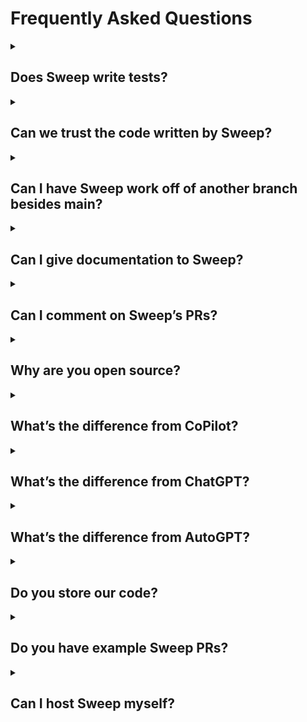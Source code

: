 # Frequently Asked Questions

<details>
<summary><h2>Does Sweep write tests?</h2></summary>

Yep! The easiest way to have Sweep write tests is by modifying the `description` parameter in your `sweep.yaml`. You can add something like:
“In [your repository], the tests are written in [your format]. If you modify business logic, modify the tests as well using this format.” You can add anything you’d like to the description parameter, including formatting rules (like PEP8), code style, etc!

</details>

<details>
<summary><h2>Can we trust the code written by Sweep?</h2></summary>

You should always review the PR. However, we also perform testing to make sure the PR works using your existing GitHub actions. 
To get the best performance, add GitHub actions that lint, test, and validate your code.

</details>

<details>
<summary><h2>Can I have Sweep work off of another branch besides main?</h2></summary>

Yes! In the `sweep.yaml`, you can set the `branch` parameter to something besides your default branch, and Sweep will use that as a reference.

</details>

<details>
<summary><h2>Can I give documentation to Sweep?</h2></summary>

Yes! In the `sweep.yaml`, you can specify docs. Be sure to pick the prefix of the site, which will allow us to only fetch the docs you need.
Check out the example here: https://github.com/sweepai/sweep/blob/main/sweep.yaml.

</details>

<details>
<summary><h2>Can I comment on Sweep’s PRs?</h2></summary>

Yep! You have three options depending on the degree of the change:

1. You can comment on the issue, and Sweep will rewrite the entire pull request. This will use one of your GPT4 credits.
2. You can comment on the pull request (not a file) and Sweep can make substantial changes to the pull request. Sweep will search the codebase, and is able to modify and create files.
3. You can comment on the file directly, and Sweep will only modify that file. Use this for small single file changes.

</details>

<details>
<summary><h2>Why are you open source?</h2></summary>

We’re open source so that our users can see exactly how their data is processed, as well as learn from how Sweep works! We’re really excited about building a community of Sweep users(like you!).

</details>

<details>
<summary><h2>What’s the difference from CoPilot?</h2></summary>

Copilot lives in your IDE and writes small chunks of code at a time. This takes ~3-5 seconds, and you need to watch it the entire time. Sweep runs completely asynchronously, and handles the task end to end. This might take 10-15 minutes, but you’re able to walk away and come back to a finished pull request. Copilot also doesn’t have access to the latest documentation.

</details>

<details>
<summary><h2>What’s the difference from ChatGPT?</h2></summary>

ChatGPT can’t write the actual PR, and you’d have to paste the generated code into your codebase and create a PR yourself. ChatGPT doesn’t have access to your codebase and the latest documentation, so it’s limited with large software projects.

</details>

<details>
<summary><h2>What’s the difference from AutoGPT?</h2></summary>

AutoGPT(and similar tools) doesn’t work, and Sweep works. We don’t allow the language model to perform open domain tool execution (which doesn’t work well). We perform a fixed flow of search → plan → write code → validate code, repeating the last two steps. This lets us reliably generate PRs corresponding to the user description.

</details>

<details>
<summary><h2>Do you store our code?</h2></summary>

We access your GitHub repository at runtime. At the end of execution, your code is deleted from the server. To perform search over your codebase, we use the hashed contents along with the embeddings. This allows us to avoid storing any code as plaintext. Read more about it here: [https://docs.sweep.dev/blogs/search-infra](https://docs.sweep.dev/blogs/search-infra).

</details>

<details>
<summary><h2>Do you have example Sweep PRs?</h2></summary>

Yes! Check out [https://docs.sweep.dev/examples](https://docs.sweep.dev/examples).

</details>

<details>
<summary><h2>Can I host Sweep myself?</h2></summary>

Not at the moment, we want to work closely with all of our users and respond to their feedback. Self hosting doesn’t allow us to do this at the moment. Please reach out at team@sweep.dev if you have more questions.

</details>
